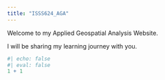 ```yaml
---
title: "ISSS624_AGA"
---
```


Welcome to my Applied Geospatial Analysis Website.

I will be sharing my learning journey with you.

```r
#| echo: false
#| eval: false
1 + 1
```
